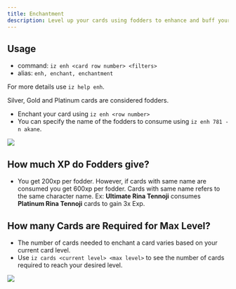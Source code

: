 ```yaml
---
title: Enchantment
description: Level up your cards using fodders to enhance and buff your card stats.
---
```

## Usage
- command: `iz enh <card row number> <filters>`
- alias: `enh, enchant, enchantment`

<Note>For more details use `iz help enh`.</Note>

<Note>Silver, Gold and Platinum cards are considered fodders.</Note>
- Enchant your card using `iz enh <row number>`
- You can specify the name of the fodders to consume using `iz enh 781 -n akane`.
<img src="../images/enh.jpg" />

## How much XP do Fodders give?
- You get 200xp per fodder. However, if cards with same name are consumed you get 600xp per fodder.
<Note>Cards with same name refers to the same character name. Ex: **Ultimate Rina Tennoji** consumes **Platinum Rina Tennoji** cards 
to gain 3x Exp.</Note>

## How many Cards are Required for Max Level?
- The number of cards needed to enchant a card varies based on your current card level.
- Use `iz cards <current level> <max level>` to see the number of cards required to reach your desired level.
<img src="../images/cards.jpg" />

<CardGroup cols="3">
<Card title="Fodders" href="/general/fodders" horizontal icon="thumbtack" />
</CardGroup>
